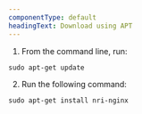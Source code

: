 ```yaml
---
componentType: default
headingText: Download using APT
---
```


1. From the command line, run:

```
sudo apt-get update
```

2. Run the following command:

```
sudo apt-get install nri-nginx
```